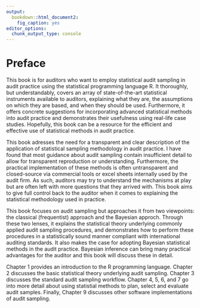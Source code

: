 ```yaml
---
output:
  bookdown::html_document2:
    fig_caption: yes
editor_options:
  chunk_output_type: console
---
```


# Preface {-}

This book is for auditors who want to employ statistical audit sampling in audit
practice using the statistical programming language R. It thoroughly, but
understandably, covers an array of state-of-the-art statistical instruments
available to auditors, explaining what they are, the assumptions on which they
are based, and when they should be used. Furthermore, it offers concrete
suggestions for incorporating advanced statistical methods into audit practice
and demonstrates their usefulness using real-life case studies. Hopefully, this
book can be a resource for the efficient and effective use of statistical
methods in audit practice.

This book adresses the need for a transparent and clear description of the
application of statistical sampling methodology in audit practice. I have found
that most guidance about audit sampling contain insufficient detail to allow for
transparent reproduction or understanding. Furthermore, the practical
implementation of these methods is often untransparent and closed-source via
commercial tools or excel sheets internally used by the audit firm. As such,
auditors may try to understand the mechanisms at play but are often left with
more questions that they arrived with. This book aims to give full control back
to the auditor when it comes to explaining the statistical methodology used
in practice.

This book focuses on audit sampling but approaches it from two viewpoints: the
classical (frequentist) approach and the Bayesian approch. Through these two
lenses, it explains the statistical theory underlying commonly applied audit
sampling procedures, and demonstrates how to perform these procedures in a
statistically sound manner compliant with international auditing standards.
It also makes the case for adopting Bayesian statistical methods in the audit
practice. Bayesian inference can bring many practical advantages for the auditor
and this book will discuss these in detail.

Chapter 1 provides an introduction to the R programming language. Chapter 2
discusses the basic statistical theory underlying audit sampling. Chapter 3
discusses the standard audit sampling workflow. Chapter 4, 5, 6, and 7 go into
more detail about using statistial methods to plan, select and evaluate audit
samples. Finally, Chapter 9 discusses other software implementations of audit
sampling.
